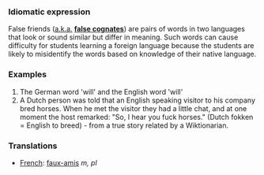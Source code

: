 ===Idiomatic expression===
False friends ([[a.k.a.]] '''[[false cognates]]''') are pairs of words in two languages that look or sound similar but differ in meaning. Such words can cause difficulty for students learning a foreign language because the students are likely to misidentify the words based on knowledge of their native language.

===Examples===
#The German word 'will' and the English word 'will'
#A Dutch person was told that an English speaking visitor to his company bred horses. When he met the visitor they had a little chat, and at one moment the host remarked: "So, I hear you fuck horses." (Dutch fokken = English to breed) - from a true story related by a Wiktionarian.

===Translations===
*[[French]]: [[faux-amis]] ''m, pl''